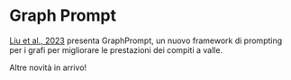 # Graph Prompt

[Liu et al., 2023](https://arxiv.org/abs/2302.08043) presenta GraphPrompt, un nuovo framework di prompting per i grafi per migliorare le prestazioni dei compiti a valle.

Altre novità in arrivo!
